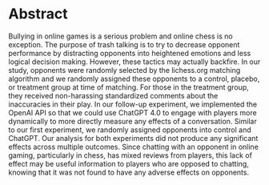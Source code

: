 # Abstract

Bullying in online games is a serious problem and online chess is no exception. The purpose of trash talking is to try to decrease opponent performance by distracting opponents into heightened emotions and less logical decision making.  However, these tactics may actually  backfire. In our study, opponents were randomly selected by the lichess.org matching algorithm and we randomly assigned these opponents to a control, placebo, or treatment group at time of matching. For those in the treatment group, they received non-harassing standardized comments about the inaccuracies in their play. In our follow-up experiment, we implemented the OpenAI API so that we could use ChatGPT 4.0 to engage with players more dynamically to more directly measure any effects of a conversation. Similar to our first experiment, we randomly assigned opponents into control and ChatGPT. Our analysis for both experiments did not produce any significant effects across multiple outcomes. Since chatting with an opponent in online gaming, particularly in chess, has mixed reviews from players, this lack of effect may be useful information to players who are opposed to chatting, knowing that it was not found to have any adverse effects on opponents.

